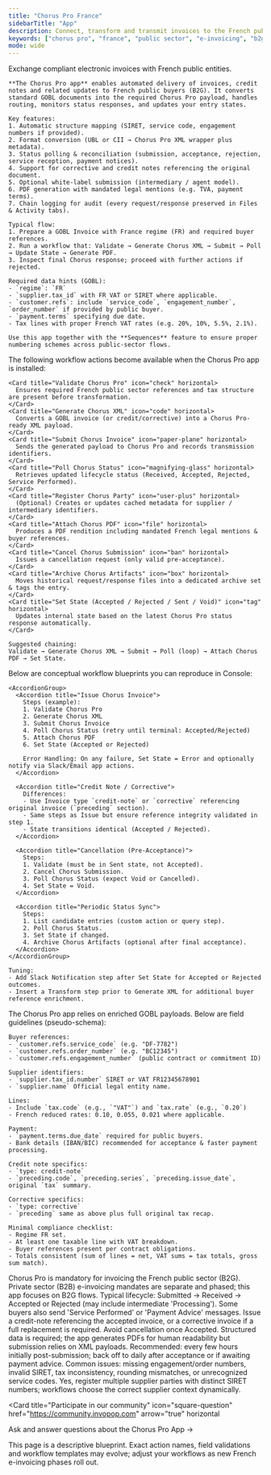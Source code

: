 ```yaml
---
title: "Chorus Pro France"
sidebarTitle: "App"
description: Connect, transform and transmit invoices to the French public sector via Chorus Pro."
keywords: ["chorus pro", "france", "public sector", "e-invoicing", "b2g"]
mode: wide
---
```


<Tabs>
  <Tab title="Description">
    <Card title="Chorus Pro France" icon="building-columns" href="https://www.chorus-pro.gouv.fr" cta="Official portal">
      Exchange compliant electronic invoices with French public entities.
    </Card>

    **The Chorus Pro app** enables automated delivery of invoices, credit notes and related updates to French public buyers (B2G). It converts standard GOBL documents into the required Chorus Pro payload, handles routing, monitors status responses, and updates your entry states.

    Key features:
    1. Automatic structure mapping (SIRET, service code, engagement numbers if provided).
    2. Format conversion (UBL or CII → Chorus Pro XML wrapper plus metadata).
    3. Status polling & reconciliation (submission, acceptance, rejection, service reception, payment notices).
    4. Support for corrective and credit notes referencing the original document.
    5. Optional white‑label submission (intermediary / agent model).
    6. PDF generation with mandated legal mentions (e.g. TVA, payment terms).
    7. Chain logging for audit (every request/response preserved in Files & Activity tabs).

    Typical flow:
    1. Prepare a GOBL Invoice with France regime (FR) and required buyer references.
    2. Run a workflow that: Validate → Generate Chorus XML → Submit → Poll → Update State → Generate PDF.
    3. Inspect final Chorus response; proceed with further actions if rejected.

    Required data hints (GOBL):
    - `regime`: `FR`
    - `supplier.tax_id` with FR VAT or SIRET where applicable.
    - `customer.refs`: include `service_code`, `engagement_number`, `order_number` if provided by public buyer.
    - `payment.terms` specifying due date.
    - Tax lines with proper French VAT rates (e.g. 20%, 10%, 5.5%, 2.1%).

    Use this app together with the **Sequences** feature to ensure proper numbering schemes across public-sector flows.
  </Tab>

  <Tab title="Actions">
    The following workflow actions become available when the Chorus Pro app is installed:

    <Card title="Validate Chorus Pro" icon="check" horizontal>
      Ensures required French public sector references and tax structure are present before transformation.
    </Card>
    <Card title="Generate Chorus XML" icon="code" horizontal>
      Converts a GOBL invoice (or credit/corrective) into a Chorus Pro-ready XML payload.
    </Card>
    <Card title="Submit Chorus Invoice" icon="paper-plane" horizontal>
      Sends the generated payload to Chorus Pro and records transmission identifiers.
    </Card>
    <Card title="Poll Chorus Status" icon="magnifying-glass" horizontal>
      Retrieves updated lifecycle status (Received, Accepted, Rejected, Service Performed).
    </Card>
    <Card title="Register Chorus Party" icon="user-plus" horizontal>
      (Optional) Creates or updates cached metadata for supplier / intermediary identifiers.
    </Card>
    <Card title="Attach Chorus PDF" icon="file" horizontal>
      Produces a PDF rendition including mandated French legal mentions & buyer references.
    </Card>
    <Card title="Cancel Chorus Submission" icon="ban" horizontal>
      Issues a cancellation request (only valid pre‑acceptance).
    </Card>
    <Card title="Archive Chorus Artifacts" icon="box" horizontal>
      Moves historical request/response files into a dedicated archive set & tags the entry.
    </Card>
    <Card title="Set State (Accepted / Rejected / Sent / Void)" icon="tag" horizontal>
      Updates internal state based on the latest Chorus Pro status response automatically.
    </Card>

    Suggested chaining:
    Validate → Generate Chorus XML → Submit → Poll (loop) → Attach Chorus PDF → Set State.
  </Tab>

  <Tab title="Workflows">
    Below are conceptual workflow blueprints you can reproduce in Console:

    <AccordionGroup>
      <Accordion title="Issue Chorus Invoice">
        Steps (example):
        1. Validate Chorus Pro
        2. Generate Chorus XML
        3. Submit Chorus Invoice
        4. Poll Chorus Status (retry until terminal: Accepted/Rejected)
        5. Attach Chorus PDF
        6. Set State (Accepted or Rejected)

        Error Handling: On any failure, Set State = Error and optionally notify via Slack/Email app actions.
      </Accordion>

      <Accordion title="Credit Note / Corrective">
        Differences:
        - Use Invoice type `credit-note` or `corrective` referencing original invoice (`preceding` section).
        - Same steps as Issue but ensure reference integrity validated in step 1.
        - State transitions identical (Accepted / Rejected).
      </Accordion>

      <Accordion title="Cancellation (Pre‑Acceptance)">
        Steps:
        1. Validate (must be in Sent state, not Accepted).
        2. Cancel Chorus Submission.
        3. Poll Chorus Status (expect Void or Cancelled).
        4. Set State = Void.
      </Accordion>

      <Accordion title="Periodic Status Sync">
        Steps:
        1. List candidate entries (custom action or query step).
        2. Poll Chorus Status.
        3. Set State if changed.
        4. Archive Chorus Artifacts (optional after final acceptance).
      </Accordion>
    </AccordionGroup>

    Tuning:
    - Add Slack Notification step after Set State for Accepted or Rejected outcomes.
    - Insert a Transform step prior to Generate XML for additional buyer reference enrichment.
  </Tab>

  <Tab title="Example documents">
    The Chorus Pro app relies on enriched GOBL payloads. Below are field guidelines (pseudo-schema):

    Buyer references:
    - `customer.refs.service_code` (e.g. "DF-7782")
    - `customer.refs.order_number` (e.g. "BC12345")
    - `customer.refs.engagement_number` (public contract or commitment ID)

    Supplier identifiers:
    - `supplier.tax_id.number` SIRET or VAT FR12345678901
    - `supplier.name` Official legal entity name.

    Lines:
    - Include `tax.code` (e.g., `"VAT"`) and `tax.rate` (e.g., `0.20`)
    - French reduced rates: 0.10, 0.055, 0.021 where applicable.

    Payment:
    - `payment.terms.due_date` required for public buyers.
    - Bank details (IBAN/BIC) recommended for acceptance & faster payment processing.

    Credit note specifics:
    - `type: credit-note`
    - `preceding.code`, `preceding.series`, `preceding.issue_date`, original `tax` summary.

    Corrective specifics:
    - `type: corrective`
    - `preceding` same as above plus full original tax recap.

    Minimal compliance checklist:
    - Regime FR set.
    - At least one taxable line with VAT breakdown.
    - Buyer references present per contract obligations.
    - Totals consistent (sum of lines = net, VAT sums = tax totals, gross sum match).
  </Tab>

  <Tab title="FAQ">
    <AccordionGroup>
      <Accordion title="Is Chorus Pro mandatory?">
        Chorus Pro is mandatory for invoicing the French public sector (B2G). Private sector (B2B) e-invoicing mandates are separate and phased; this app focuses on B2G flows.
      </Accordion>
      <Accordion title="What statuses can I expect?">
        Typical lifecycle: Submitted → Received → Accepted or Rejected (may include intermediate 'Processing'). Some buyers also send 'Service Performed' or 'Payment Advice' messages.
      </Accordion>
      <Accordion title="How do I correct an accepted invoice?">
        Issue a credit-note referencing the accepted invoice, or a corrective invoice if a full replacement is required. Avoid cancellation once Accepted.
      </Accordion>
      <Accordion title="Can I submit PDFs only?">
        Structured data is required; the app generates PDFs for human readability but submission relies on XML payloads.
      </Accordion>
      <Accordion title="How often should I poll status?">
        Recommended: every few hours initially post-submission; back off to daily after acceptance or if awaiting payment advice.
      </Accordion>
      <Accordion title="What causes rejections?">
        Common issues: missing engagement/order numbers, invalid SIRET, tax inconsistency, rounding mismatches, or unrecognized service codes.
      </Accordion>
      <Accordion title="Does the app support multi-entity white label?">
        Yes, register multiple supplier parties with distinct SIRET numbers; workflows choose the correct supplier context dynamically.
      </Accordion>
    </AccordionGroup>
  </Tab>
</Tabs>

<Card
  title="Participate in our community"
  icon="square-question"
  href="https://community.invopop.com"
  arrow="true"
  horizontal
>
  Ask and answer questions about the Chorus Pro App →
</Card>

<Info>
  This page is a descriptive blueprint. Exact action names, field validations and workflow templates may evolve; adjust your workflows as new French e-invoicing phases roll out.
</Info>
